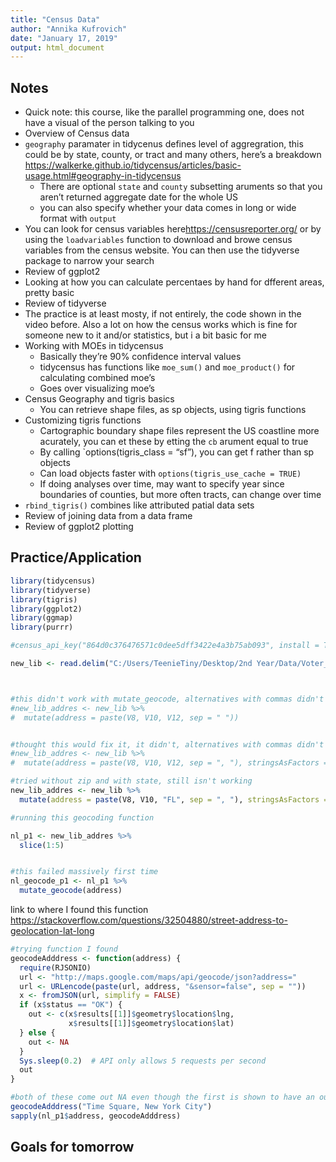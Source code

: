 ```yaml
---
title: "Census Data"
author: "Annika Kufrovich"
date: "January 17, 2019"
output: html_document
---
```



## Notes

* Quick note: this course, like the parallel programming one, does not have a visual of the person talking to you 
* Overview of Census data 
* `geography` paramater in tidycenus defines level of aggregration, this could be by state, county, or tract and many others, here's a breakdown <https://walkerke.github.io/tidycensus/articles/basic-usage.html#geography-in-tidycensus> 
    + There are optional `state` and `county` subsetting aruments so that you aren't returned aggregate date for the whole US 
    + you can also specify whether your data comes in long or wide format with `output` 
* You can look for census variables here<https://censusreporter.org/> or by using the `loadvariables` function to download and browe census variables from the census website. You can then use the tidyverse package to narrow your search 
* Review of ggplot2 
* Looking at how you can calculate percentaes by hand for dfferent areas, pretty basic 
* Review of tidyverse 
* The practice is at least mosty, if not entirely, the code shown in the video before. Also a lot on how the census works which is fine for someone new to it and/or statistics, but i a bit basic for me 
* Working with MOEs in tidycensus 
    + Basically they're 90% confidence interval values 
    + tidycensus has functions like `moe_sum()` and `moe_product()` for calculating combined moe's 
    + Goes over visualizing moe's 
* Census Geography and tigris basics 
    + You can retrieve shape files, as sp objects, using tigris functions 
* Customizing tigris functions 
    + Cartographic boundary shape files represent the US coastline more acurately, you can et these by etting the `cb` arument equal to true 
    + By calling `options(tigris_class = "sf"), you can get f rather than sp objects 
    + Can load objects faster with `options(tigris_use_cache = TRUE)` 
    + If doing analyses over time, may want to specify year since boundaries of counties, but more often tracts, can change over time 
* `rbind_tigris()` combines like attributed patial data sets 
* Review of joining data from a data frame 
* Review of ggplot2 plotting 


## Practice/Application

```r
library(tidycensus)
library(tidyverse)
library(tigris)
library(ggplot2)
library(ggmap)
library(purrr)

#census_api_key("864d0c376476571c0dee5dff3422e4a3b75ab093", install = TRUE)
```



```r
new_lib <- read.delim("C:/Users/TeenieTiny/Desktop/2nd Year/Data/Voter_Registration_20181113/20181113_VoterDetail/LIB_20181113.txt", header=FALSE)



#this didn't work with mutate_geocode, alternatives with commas didn't help
#new_lib_addres <- new_lib %>% 
#  mutate(address = paste(V8, V10, V12, sep = " "))


#thought this would fix it, it didn't, alternatives with commas didn't help
#new_lib_addres <- new_lib %>% 
#  mutate(address = paste(V8, V10, V12, sep = ", "), stringsAsFactors = FALSE)

#tried without zip and with state, still isn't working
new_lib_addres <- new_lib %>% 
  mutate(address = paste(V8, V10, "FL", sep = ", "), stringsAsFactors = FALSE)
```


```r
#running this geocoding function

nl_p1 <- new_lib_addres %>% 
  slice(1:5)


#this failed massively first time
nl_geocode_p1 <- nl_p1 %>%
  mutate_geocode(address)

```



link to where I found this function <https://stackoverflow.com/questions/32504880/street-address-to-geolocation-lat-long>

```r
#trying function I found
geocodeAdddress <- function(address) {
  require(RJSONIO)
  url <- "http://maps.google.com/maps/api/geocode/json?address="
  url <- URLencode(paste(url, address, "&sensor=false", sep = ""))
  x <- fromJSON(url, simplify = FALSE)
  if (x$status == "OK") {
    out <- c(x$results[[1]]$geometry$location$lng,
             x$results[[1]]$geometry$location$lat)
  } else {
    out <- NA
  }
  Sys.sleep(0.2)  # API only allows 5 requests per second
  out
}

#both of these come out NA even though the first is shown to have an output on stackoverflow
geocodeAdddress("Time Square, New York City")
sapply(nl_p1$address, geocodeAdddress)

```





## Goals for tomorrow 




